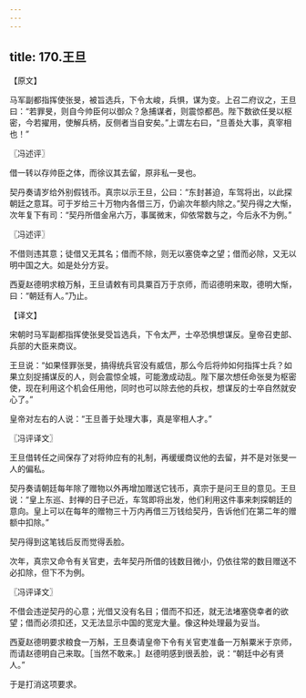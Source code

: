 ```yaml
---
---
---
```

title: 170.王旦
---



【原文】

马军副都指挥使张旻，被旨选兵，下令太峻，兵惧，谋为变。上召二府议之，王旦曰：“若罪旻，则自今帅臣何以御众？急捕谋者，则震惊都邑。陛下数欲任旻以枢密，今若擢用，使解兵柄，反侧者当自安矣。”上谓左右曰，“旦善处大事，真宰相也！”

〖冯述评〗

借一转以存帅臣之体，而徐议其去留，原非私一旻也。

契丹奏请岁给外别假钱币。真宗以示王旦，公曰：“东封甚迫，车驾将出，以此探朝廷之意耳。可于岁给三十万物内各借三万，仍谕次年额内除之。”契丹得之大惭，次年复下有司：“契丹所借金帛六万，事属微末，仰依常数与之，今后永不为例。”

〖冯述评〗

不借则违其意；徒借又无其名；借而不除，则无以塞侥幸之望；借而必除，又无以明中国之大。如是处分方妥。

西夏赵德明求粮万斛，王旦请敕有司具粟百万于京师，而诏德明来取，德明大惭，曰：“朝廷有人。”乃止。

【译文】

宋朝时马军副都指挥使张旻受旨选兵，下令太严，士卒恐惧想谋反。皇帝召吏部、兵部的大臣来商议。

王旦说：“如果怪罪张旻，搞得统兵官没有威信，那么今后将帅如何指挥士兵？如果立刻捉捕谋反的人，则会震惊全城，可能激成动乱。陛下屡次想任命张旻为枢密使，现在利用这个机会任用他，同时也可以除去他的兵权，想谋反的士卒自然就安心了。”

皇帝对左右的人说：“王旦善于处理大事，真是宰相人才。”

〖冯评译文〗

王旦借转任之间保存了对将帅应有的礼制，再缓缓商议他的去留，并不是对张旻一人的偏私。

契丹奏请朝廷每年除了赠物以外再增加赠送它钱币，真宗于是问王旦的意见。王旦说：“皇上东巡、封禅的日子已近，车驾即将出发，他们利用这件事来刺探朝廷的意向。皇上可以在每年的赠物三十万内再借三万钱给契丹，告诉他们在第二年的赠额中扣除。”

契丹得到这笔钱后反而觉得丢脸。

次年，真宗又命令有关官吏，去年契丹所借的钱数目微小，仍依往常的数目赠送不必扣除，但下不为例。

〖冯评译文〗

不借会违逆契丹的心意；光借又没有名目；借而不扣还，就无法堵塞侥幸者的欲望；借而必须扣还，又无法显示中国的宽宠大量。像这种处理最为妥当。

西夏赵德明要求粮食一万斛，王旦奏请皇帝下令有关官吏准备一万斛粟米于京师，而请赵德明自己来取。［当然不敢来。］赵德明感到很丢脸，说：“朝廷中必有贤人。”

于是打消这项要求。